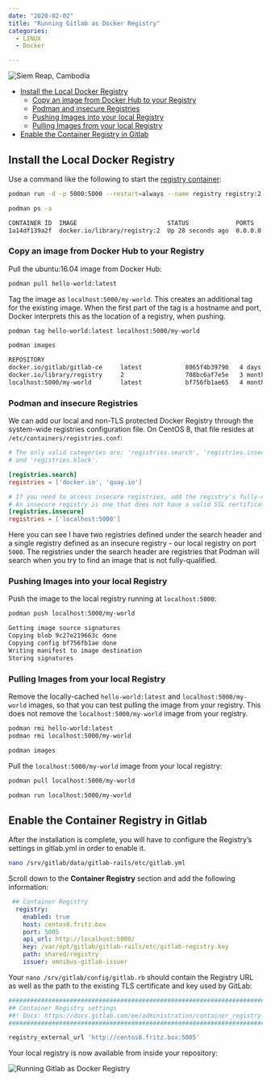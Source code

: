 ```yaml
---
date: "2020-02-02"
title: "Running Gitlab as Docker Registry"
categories:
  - LINUX
  - Docker

---
```


![Siem Reap, Cambodia](./photo-kt443t6d_64hdh43hfh6dgjdfhg4_d.jpg)


<!-- TOC -->

- [Install the Local Docker Registry](#install-the-local-docker-registry)
    - [Copy an image from Docker Hub to your Registry](#copy-an-image-from-docker-hub-to-your-registry)
    - [Podman and insecure Registries](#podman-and-insecure-registries)
    - [Pushing Images into your local Registry](#pushing-images-into-your-local-registry)
    - [Pulling Images from your local Registry](#pulling-images-from-your-local-registry)
- [Enable the Container Registry in Gitlab](#enable-the-container-registry-in-gitlab)

<!-- /TOC -->


## Install the Local Docker Registry

Use a command like the following to start the [registry container](https://docs.docker.com/registry/deploying/):


```bash
podman run -d -p 5000:5000 --restart=always --name registry registry:2

podman ps -a

CONTAINER ID  IMAGE                         STATUS             PORTS                   NAMES
1a14df139a2f  docker.io/library/registry:2  Up 28 seconds ago  0.0.0.0:5000->5000/tcp  registry
```


### Copy an image from Docker Hub to your Registry

Pull the ubuntu:16.04 image from Docker Hub:


```bash
podman pull hello-world:latest
```


Tag the image as `localhost:5000/my-world`. This creates an additional tag for the existing image. When the first part of the tag is a hostname and port, Docker interprets this as the location of a registry, when pushing.


```bash
podman tag hello-world:latest localhost:5000/my-world

podman images

REPOSITORY
docker.io/gitlab/gitlab-ce     latest            8065f4b39790   4 days ago     2.06 GB
docker.io/library/registry     2                 708bc6af7e5e   3 months ago   26.3 MB
localhost:5000/my-world        latest            bf756fb1ae65   4 months ago   20 kB
```


### Podman and insecure Registries

We can add our local and non-TLS protected Docker Registry through the system-wide registries configuration file. On CentOS 8, that file resides at `/etc/containers/registries.conf`:


```conf
# The only valid categories are: 'registries.search', 'registries.insecure', 
# and 'registries.block'.

[registries.search]
registries = ['docker.io', 'quay.io']

# If you need to access insecure registries, add the registry's fully-qualified name.
# An insecure registry is one that does not have a valid SSL certificate or only does HTTP.
[registries.insecure]
registries = ['localhost:5000']
```

Here you can see I have two registries defined under the search header and a single registry defined as an insecure registry - our local registry on port `5000`. The registries under the search header are registries that Podman will search when you try to find an image that is not fully-qualified.


### Pushing Images into your local Registry

Push the image to the local registry running at `localhost:5000`:


```bash
podman push localhost:5000/my-world

Getting image source signatures
Copying blob 9c27e219663c done
Copying config bf756fb1ae done
Writing manifest to image destination
Storing signatures
```


### Pulling Images from your local Registry

Remove the locally-cached `hello-world:latest` and `localhost:5000/my-world` images, so that you can test pulling the image from your registry. This does not remove the `localhost:5000/my-world` image from your registry.


```bash
podman rmi hello-world:latest
podman rmi localhost:5000/my-world

podman images
```


Pull the `localhost:5000/my-world` image from your local registry:


```bash
podman pull localhost:5000/my-world

podman run localhost:5000/my-world 
```


## Enable the Container Registry in Gitlab

After the installation is complete, you will have to configure the Registry’s settings in gitlab.yml in order to enable it.


```bash
nano /srv/gitlab/data/gitlab-rails/etc/gitlab.yml
```


Scroll down to the __Container Registry__ section and add the following information:


```yml
 ## Container Registry
  registry:
    enabled: true
    host: centos8.fritz.box
    port: 5005
    api_url: http://localhost:5000/
    key: /var/opt/gitlab/gitlab-rails/etc/gitlab-registry.key
    path: shared/registry
    issuer: omnibus-gitlab-issuer
```


Your `nano /srv/gitlab/config/gitlab.rb` should contain the Registry URL as well as the path to the existing TLS certificate and key used by GitLab:


```ruby
##########################################################################
## Container Registry settings
##! Docs: https://docs.gitlab.com/ee/administration/container_registry.html
###########################################################################

registry_external_url 'http://centos8.fritz.box:5005'
```


Your local registry is now available from inside your repository:


![Running Gitlab as Docker Registry](./Gitlab_Docker_Registry_01.png)
